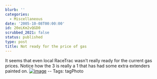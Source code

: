 ```yaml
---
blurb: ''
categories:
  - Miscellaneous
date: '2005-10-08T00:00:00'
id: 20eLKm2vQGD0
scrubbed_2021: false
status: published
type: post
title: Not ready for the price of gas
---
```


It seems that even local RaceTrac wasn't really ready for the
current gas prices. Notice how the 3 is really a 1 that has had
some extra extenders painted on.
[![image](https://photos1.blogger.com/blogger/2691/1643/400/20051008_160750a.jpg)](http://photos1.blogger.com/blogger/2691/1643/1600/20051008_160750a1.jpg)
-- Tags: tagPhoto
